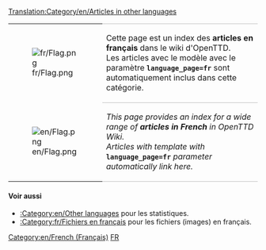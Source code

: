 [[Translation:Category/en/Articles in other languages]]
{| 
|- valign="top"
| [[File:fr/Flag.png]]
| style="border-top:1px solid silver; border-bottom:1px solid silver;" |Cette page est un index des '''articles en français''' dans le wiki d'OpenTTD.<br/>Les articles avec le modèle {{en/S|Other_languages}} avec le paramètre '''<code>language_page=fr </code>''' sont automatiquement inclus dans cette catégorie.
|- valign="top"
| [[File:en/Flag.png]]
| style="border-bottom:1px solid silver;" |''This page provides an index for a wide range of '''articles in French''' in OpenTTD Wiki.<br/>Articles with {{en/S|Other_languages}} template with'' '''<code><nowiki>language_page=fr</nowiki></code>''' ''parameter automatically link here.''
|}



==== Voir aussi====
*[[:Category:en/Other languages]] pour les statistiques.
*[[:Category:fr/Fichiers en français]]  pour les fichiers (images) en français.

[[Category:en/French (Français)]][[Category:en/Articles in other languages|FR]]
